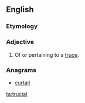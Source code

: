 ==English==

===Etymology===
{{suffix|truce|al|lang=en}}

===Adjective===
{{en-adj|-}}

# Of or pertaining to a [[truce]].

===Anagrams===
* [[curtail#English|curtail]]

[[ta:trucial]]